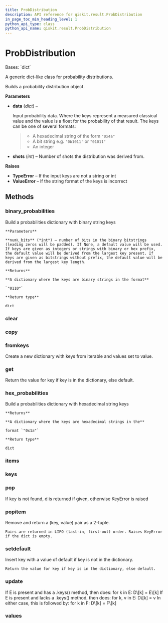 ```yaml
---
title: ProbDistribution
description: API reference for qiskit.result.ProbDistribution
in_page_toc_min_heading_level: 1
python_api_type: class
python_api_name: qiskit.result.ProbDistribution
---
```


# ProbDistribution

<Class id="qiskit.result.ProbDistribution" github="https://github.com/qiskit/qiskit/tree/stable/0.24/qiskit/result/distributions/probability.py" signature="ProbDistribution(data, shots=None)">
  Bases: `dict`

  A generic dict-like class for probability distributions.

  Builds a probability distribution object.

  **Parameters**

  *   **data** (*dict*) –

      Input probability data. Where the keys represent a measured classical value and the value is a float for the probability of that result. The keys can be one of several formats:

      > *   A hexadecimal string of the form `"0x4a"`
      > *   A bit string e.g. `'0b1011'` or `"01011"`
      > *   An integer

  *   **shots** (*int*) – Number of shots the distribution was derived from.

  **Raises**

  *   **TypeError** – If the input keys are not a string or int
  *   **ValueError** – If the string format of the keys is incorrect

  ## Methods

  <span id="qiskit-result-probdistribution-binary-probabilities" />

  ### binary\_probabilities

  <Function id="qiskit.result.ProbDistribution.binary_probabilities" name="binary_probabilities" signature="ProbDistribution.binary_probabilities(num_bits=None)">
    Build a probabilities dictionary with binary string keys

    **Parameters**

    **num\_bits** (*int*) – number of bits in the binary bitstrings (leading zeros will be padded). If None, a default value will be used. If keys are given as integers or strings with binary or hex prefix, the default value will be derived from the largest key present. If keys are given as bitstrings without prefix, the default value will be derived from the largest key length.

    **Returns**

    **A dictionary where the keys are binary strings in the format**

    `"0110"`

    **Return type**

    dict
  </Function>

  <span id="qiskit-result-probdistribution-clear" />

  ### clear

  <Function id="qiskit.result.ProbDistribution.clear" name="clear" signature="ProbDistribution.clear() → None.  Remove all items from D." />

  <span id="qiskit-result-probdistribution-copy" />

  ### copy

  <Function id="qiskit.result.ProbDistribution.copy" name="copy" signature="ProbDistribution.copy() → a shallow copy of D" />

  <span id="qiskit-result-probdistribution-fromkeys" />

  ### fromkeys

  <Function id="qiskit.result.ProbDistribution.fromkeys" name="fromkeys" signature="ProbDistribution.fromkeys(value=None, /)">
    Create a new dictionary with keys from iterable and values set to value.
  </Function>

  <span id="qiskit-result-probdistribution-get" />

  ### get

  <Function id="qiskit.result.ProbDistribution.get" name="get" signature="ProbDistribution.get(key, default=None, /)">
    Return the value for key if key is in the dictionary, else default.
  </Function>

  <span id="qiskit-result-probdistribution-hex-probabilities" />

  ### hex\_probabilities

  <Function id="qiskit.result.ProbDistribution.hex_probabilities" name="hex_probabilities" signature="ProbDistribution.hex_probabilities()">
    Build a probabilities dictionary with hexadecimal string keys

    **Returns**

    **A dictionary where the keys are hexadecimal strings in the**

    format `"0x1a"`

    **Return type**

    dict
  </Function>

  <span id="qiskit-result-probdistribution-items" />

  ### items

  <Function id="qiskit.result.ProbDistribution.items" name="items" signature="ProbDistribution.items() → a set-like object providing a view on D's items" />

  <span id="qiskit-result-probdistribution-keys" />

  ### keys

  <Function id="qiskit.result.ProbDistribution.keys" name="keys" signature="ProbDistribution.keys() → a set-like object providing a view on D's keys" />

  <span id="qiskit-result-probdistribution-pop" />

  ### pop

  <Function id="qiskit.result.ProbDistribution.pop" name="pop" signature="ProbDistribution.pop(k[, d]) → v, remove specified key and return the corresponding value.">
    If key is not found, d is returned if given, otherwise KeyError is raised
  </Function>

  <span id="qiskit-result-probdistribution-popitem" />

  ### popitem

  <Function id="qiskit.result.ProbDistribution.popitem" name="popitem" signature="ProbDistribution.popitem()">
    Remove and return a (key, value) pair as a 2-tuple.

    Pairs are returned in LIFO (last-in, first-out) order. Raises KeyError if the dict is empty.
  </Function>

  <span id="qiskit-result-probdistribution-setdefault" />

  ### setdefault

  <Function id="qiskit.result.ProbDistribution.setdefault" name="setdefault" signature="ProbDistribution.setdefault(key, default=None, /)">
    Insert key with a value of default if key is not in the dictionary.

    Return the value for key if key is in the dictionary, else default.
  </Function>

  <span id="qiskit-result-probdistribution-update" />

  ### update

  <Function id="qiskit.result.ProbDistribution.update" name="update" signature="ProbDistribution.update([E, ]**F) → None.  Update D from dict/iterable E and F.">
    If E is present and has a .keys() method, then does: for k in E: D\[k] = E\[k] If E is present and lacks a .keys() method, then does: for k, v in E: D\[k] = v In either case, this is followed by: for k in F: D\[k] = F\[k]
  </Function>

  <span id="qiskit-result-probdistribution-values" />

  ### values

  <Function id="qiskit.result.ProbDistribution.values" name="values" signature="ProbDistribution.values() → an object providing a view on D's values" />
</Class>


